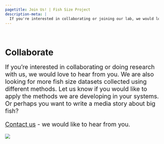 ```yaml
---
pagetitle: Join Us! | Fish Size Project
description-meta: |
  If you're interested in collaborating or joining our lab, we would love to hear from you! Check out our current open positions or email us.
---
```


::: {.column-screen .hero-img .hero-strip-page}
   
:::

# Collaborate

::: {.grid .justify-contents-evenly  .align-items-center}
::: {.g-col-12 .g-col-md-6 .px-4 .text-center style="font-size: 1.4em;"}

If you're interested in collaborating or doing research with us, we would love to hear from you. We are also looking for more fish size datasets collected using different methods. Let us know if you would like to apply the methods we are developing in your systems. Or perhaps you want to write a media story about big fish? 

[Contact us](mailto:info@fishsizeproject.org) - we would like to hear from you. 

:::

::: {.g-col-12 .g-col-md-6}
![](../resources/images/deepReefSm.jpg)
:::
:::

<!-- ## Current open positions -->

<!-- ### Position title -->

<!-- Text text... -->

<!-- Link to the official position description **here**. -->
